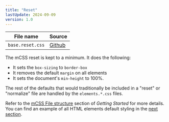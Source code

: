 ```yaml
---
title: "Reset"
lastUpdate: 2024-09-09
version: 1.0
---
```


<section class="prose">

| File name        | Source        |
| ---------------- | ------------- |
| `base.reset.css` | [Github][src] |

The mCSS reset is kept to a minimum. It does the following:

- It sets the `box-sizing` to `border-box`
- It removes the default `margin` on all elements
- It sets the document's `min-height` to 100%.

The rest of the defaults that would traditionally be included in a "reset" or "normalize" file are handled by the `elements.*.css` files.

Refer to the [mCSS File structure][structure] section of _Getting Started_ for more details. You can find an example of all HTML elements default styling in the [next section](/docs/elements).

</section>

[structure]: /docs/start#mcss-file-structure
[src]: https://github.com/minimaldesign/mCSS/blob/main/src/styles/base.reset.css
